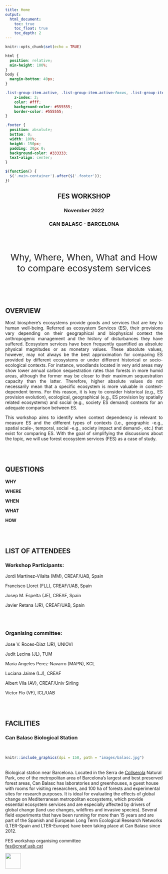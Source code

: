 ```yaml
---
title: Home
output: 
  html_document:
    toc: true
    toc_float: true
    toc_depth: 2
---
```


<style>
.title{
    display: none;
}
.tocify-extend-page { 
  height: 100px !important;
}
</style>


```r
knitr::opts_chunk$set(echo = TRUE)
```

```css
html {
  position: relative;
  min-height: 100%;
}
body {
  margin-bottom: 40px;
}

.list-group-item.active, .list-group-item.active:focus, .list-group-item.active:hover {
    z-index: 2;
    color: #fff;
    background-color: #555555;
    border-color: #555555;
}

.footer {
  position: absolute;
  bottom: 0;
  width: 100%;
  height: 150px;
  padding: 20px 0;
  background-color: #333333;
  text-align: center;
}
```

```js
$(function() {
  $('.main-container').after($('.footer'));
})
```


<center>
<h2>**FES WORKSHOP**</h2>
<h3>November 2022</h3>
<h3>CAN BALASC - BARCELONA</h3>
<br>
<br>
<p style= "font-size:calc(14px + 1.5vw)">Why, Where, When, What and How to compare ecosystem services</p>
</center>
<br>

<!-- ```{r logo, echo=FALSE,  out.width = '70%',fig.pos="hbt!", fig.align="center"} -->
<!-- knitr::include_graphics(dpi = 300, path = "images/logo_alt.png") -->
<!-- ``` -->

<style>
body {
text-align: left}
</style>

<br>

<h2>OVERVIEW</h2>
<p style="text-align:justify;">Most biosphere’s ecosystems provide goods and services that are key to human well-being. Referred as ecosystem Services (ES), their provisions vary depending on their geographical and biophysical context the anthropogenic management and the history of disturbances they have suffered. Ecosystem services have been frequently quantified as absolute physical magnitudes or as monetary values. These absolute values, however, may not always be the best approximation for comparing ES provided by different ecosystems or under different historical or socio-ecological contexts. For instance, woodlands located in very arid areas may show lower annual carbon sequestration rates than forests in more humid areas, although the former may be closer to their maximum sequestration capacity than the latter. Therefore, higher absolute values do not necessarily mean that a specific ecosystem is more valuable in context-dependent terms. For this reason, it is key to consider historical (e.g., ES provision evolution), ecological, geographical (e.g., ES provision by spatially related ecosystems) and social (e.g., society ES demand) contexts for an adequate comparison between ES.</p>

<p style="text-align:justify;">This workshop aims to identify when context dependency is relevant to measure ES and the different types of contexts (i.e., geographic -e.g., spatial scale-, temporal, social -e.g., society impact and demand-, etc.) that exist for comparing ES. With the goal of simplifying the discussions about the topic, we will use forest ecosystem services (FES) as a case of study.</p>
<br>
<br>

<h2>QUESTIONS</h2>

<b>WHY</b>  

<b>WHERE</b> 

<b>WHEN</b>  

<b>WHAT</b> 

<b>HOW </b> 


<br>
<br>

<h2>LIST OF ATTENDEES</h2>

<h3>Workshop Participants:</h3>

<p>Jordi Martinez-Vilalta (MM), CREAF/UAB, Spain</p>
<p>Francisco Lloret (FLL), CREAF/UAB, Spain</p>
<p>Josep M. Espelta (JE), CREAF, Spain</p>
<p>Javier Retana (JR), CREAF/UAB, Spain</p>


<br>
<br>

<h3>Organising committee:</h3>
<p>Jose V. Roces-Diaz (JR), UNIOVI</p>
<p>Judit Lecina (JL), TUM</p>
<p>Maria Angeles Perez-Navarro (MAPN), KCL</p>
<p>Luciana Jaime (LJ), CREAF</p>
<p>Albert Vila (AV), CREAF/Univ Sirling</p>
<p>Victor Flo (VF), ICL/UAB</p>

<br>
<br>

<h2>FACILITIES</h2>
<h3>Can Balasc Biological Station</h3>
<br>
```r
knitr::include_graphics(dpi = 150, path = "images/balasc.jpg")
```
<br>
Biological station near Barcelona. Located in the Serra de [Collserola](https://www.parcnaturalcollserola.cat/en/) Natural Park, one of the metropolitan area of Barcelona's largest and best preserved forest areas, Can Balasc has laboratories and greenhouses, a guest house with rooms for visiting researchers, and 100 ha of forests and experimental sites for research purposes. It is ideal for evaluating the effects of global change on Mediterranean metropolitan ecosystems, which provide essential ecosystem services and are especially affected by drivers of global change (land use changes, wildfires and invasive species). Several field experiments that have been running for more than 15 years and are part of the Spanish and European Long Term Ecological Research Networks (LTER-Spain and LTER-Europe) have been taking place at Can Balasc since 2012.


::: {.footer .text-muted .bg-info}
 <p>FES workshop organising committee<br>
 <a href="mailto:fes@creaf.uab.cat">fes@creaf.uab.cat</a></p>
 <img src="images/CREAF SO - logo pluma_blanca ENG_ministerio.png" alt="" height = "50">
:::